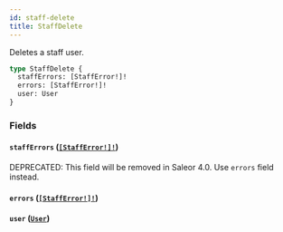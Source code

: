 ```yaml
---
id: staff-delete
title: StaffDelete
---
```


Deletes a staff user.

```graphql
type StaffDelete {
  staffErrors: [StaffError!]!
  errors: [StaffError!]!
  user: User
}
```

### Fields

#### `staffErrors` ([`[StaffError!]!`](/docs/developer/api-reference/objects/staff-error))

<span class="badge badge--warning">DEPRECATED: This field will be removed in Saleor 4.0. Use `errors` field instead.</span>

#### `errors` ([`[StaffError!]!`](/docs/developer/api-reference/objects/staff-error))

#### `user` ([`User`](/docs/developer/api-reference/objects/user))

